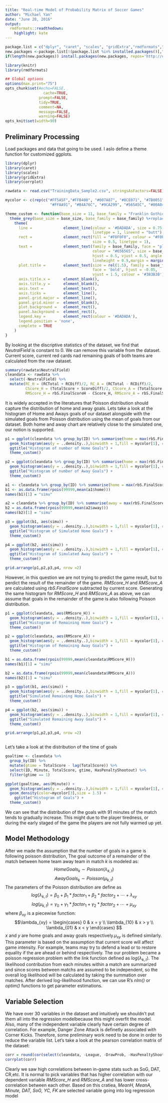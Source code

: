 ```yaml
---
title: "Real-time Model of Probability Matrix of Soccer Games"
author: "Michael Yan"
date: "June 28, 2016"
output:
  rmdformats::readthedown:
    highlight: kate
---
```


```r
package.list = c("dplyr", "caret", "scales", "gridExtra","rmdformats","knitr", "corrplot")
new.packages <-package.list[!(package.list %in% installed.packages()[,"Package"])]
if(length(new.packages)) install.packages(new.packages, repos='http://cran.us.r-project.org')

```

```r
library(knitr)
library(rmdformats)

## Global options
options(max.print="75")
opts_chunk$set(#echo=FALSE,
	             cache=TRUE,
               prompt=FALSE,
               tidy=TRUE,
               comment=NA,
               message=FALSE,
               warning=FALSE)
opts_knit$set(width=90)
```


## Preliminary Processing

Load packages and data that going to be used. I aslo define a theme function for customized ggplots.

```r
library(dplyr)
library(caret)
library(scales)
library(gridExtra)
library(corrplot)

rawdata <- read.csv("TrainingData_Sample2.csv", stringsAsFactors=FALSE)

mycolor <- c(rep(c("#FF5A5F","#FFB400", "#007A87", "#8CE071", "#7B0051", "#00D1C1",
                    "#FFAA91", "#B4A76C", "#9CA299", "#565A5C", "#00A04B","#E54C20"), 100))

theme_custom <- function(base_size = 11, base_family = "Franklin Gothic Medium") {
  theme_grey(base_size = base_size, base_family = base_family) %+replace%
    theme(
      line =              element_line(colour = '#DADADA', size = 0.75, 
                                       linetype = 1, lineend = "butt"),
      rect =              element_rect(fill = "#F0F0F0", colour = "#F0F0F0", 
                                       size = 0.5, linetype = 1),
      text =              element_text(family = base_family, face = "plain",
                                       colour = "#656565", size = base_size,
                                       hjust = 0.5, vjust = 0.5, angle = 0, 
                                       lineheight = 0.9,margin = margin(), debug = FALSE),
      plot.title =        element_text(size = rel(1.5), family = base_family , 
                                       face = 'bold', hjust = -0.05, 
                                       vjust = 1.5, colour = '#3B3B3B'),
      axis.title.x =      element_blank(),
      axis.title.y =      element_blank(),
      axis.text =         element_text(),
      axis.ticks =        element_line(),
      panel.grid.major =  element_line(),
      panel.grid.minor =  element_blank(),
      plot.background =   element_rect(),
      panel.background =  element_rect(),
      legend.key =        element_rect(colour = '#DADADA'),
      legend.position = 'none',
      complete = TRUE
    )
}
```

By looking at the discriptive statistics of the dataset, we find that *NeutralField* is constant to 0. We can remove this variable from the dataset. Current score, current red cards nad remaining goals of both teams are calculated from the raw dataset.

```r
summary(rawdata$NeutralField)
cleandata <- rawdata %>%
  select(-NeutralField) %>%
  mutate(RC_H = (RCTotal + RCDiff)/2, RC_A = (RCTotal - RCDiff)/2, 
         CScore_H = (TotalScore + ScoreDiff)/2, CScore_A = (TotalScore - ScoreDiff)/2,
         RMScore_H = rbS.FinalScoreH - CScore_H, RMScore_A = rbS.FinalScoreA - CScore_A)
```

It is widely accepted in the literatures that Poisson distribution should capture the distribution of home and away goals. Lets take a look at the histogram of Home and Aways goals of our dataset alongside with the simulated goals from Poisson distribution using the mean of goals from our dataset. Both home and away chart are relatively close to the simulated one, our notion is supported.

```r
p1 = ggplot(cleandata %>% group_by(ID) %>% summarise(home = max(rbS.FinalScoreH), away = max(rbS.FinalScoreA)), aes(home)) + 
  geom_histogram(aes(y = ..density..),binwidth = 1,fill = mycolor[1], color = mycolor[7]) +
  ggtitle("Histogram of number of Home Goals") + 
  theme_custom()

p2 = ggplot(cleandata %>% group_by(ID) %>% summarise(home = max(rbS.FinalScoreH), away = max(rbS.FinalScoreA)), aes(away)) + 
  geom_histogram(aes(y = ..density..),binwidth = 1,fill = mycolor[1], color = mycolor[7]) +
  ggtitle("Histogram of number of Away Goals") + 
  theme_custom()

a1 <- cleandata %>% group_by(ID) %>% summarise(home = max(rbS.FinalScoreH))
b1 <- as.data.frame(rpois(99999,mean(a1$home)))
names(b1)[1] = "simu"

a2 = cleandata %>% group_by(ID) %>% summarise(away = max(rbS.FinalScoreA))
b2 = as.data.frame(rpois(99999,mean(a2$away)))
names(b2)[1] = "simu"

p3 = ggplot(b1, aes(simu)) + 
  geom_histogram(aes(y = ..density..),binwidth = 1,fill = mycolor[1], color = mycolor[7]) +
  ggtitle("Histogram of Simulated Home Goals") + 
  theme_custom()

p4 = ggplot(b2, aes(simu)) + 
  geom_histogram(aes(y = ..density..),binwidth = 1,fill = mycolor[1], color = mycolor[7]) +
  ggtitle("Histogram of Simulated Away Goals") + 
  theme_custom()

grid.arrange(p1,p2,p3,p4, nrow =2)
```

However, in this question we are not trying to predict the game result, but to perdict the result of the remainder of the game. *RMScore_H* and *RMScore_A* are calculated using *rbS.FinalScore* subtracted by current score. Generating the same histogram for *RMScore_H* and *RMScore_A* as above, we can assume that goals in the remainder of the game is also following Poisson distribution.

```r
p1 = ggplot(cleandata, aes(RMScore_H)) + 
  geom_histogram(aes(y = ..density..),binwidth = 1,fill = mycolor[1], color = mycolor[7]) +
  ggtitle("Histogram of Remaining Home Goals") + 
  theme_custom()

p2 = ggplot(cleandata, aes(RMScore_A)) + 
  geom_histogram(aes(y = ..density..),binwidth = 1,fill = mycolor[1], color = mycolor[7]) +
  ggtitle("Histogram of Remaining Away Goals") + 
  theme_custom()

b1 = as.data.frame(rpois(99999,mean(cleandata$RMScore_H)))
names(b1)[1] = "simu"

b2 = as.data.frame(rpois(99999,mean(cleandata$RMScore_A)))
names(b2)[1] = "simu"

p3 = ggplot(b1, aes(simu)) + 
  geom_histogram(aes(y = ..density..),binwidth = 1,fill = mycolor[1], color = mycolor[7]) +
  ggtitle("Simulated Remaining Home Goals") + 
  theme_custom()

p4 = ggplot(b2, aes(simu)) + 
  geom_histogram(aes(y = ..density..),binwidth = 1,fill = mycolor[1], color = mycolor[7]) +
  ggtitle("Simulated Remaining Away Goals") + 
  theme_custom()

grid.arrange(p1,p2,p3,p4, nrow =2)



```


Let's take a look at the distribution of the time of goals

```r
goaltime <- cleandata %>% 
  group_by(ID) %>%
  mutate(gtime = TotalScore - lag(TotalScore)) %>%
  select(ID, Minute, TotalScore, gtime, HasPenaltyShootout) %>%
  filter(gtime == 1)

ggplot(goaltime, aes(Minute)) + 
  geom_histogram(aes(y = ..density..),binwidth = 1,fill = mycolor[1], color = mycolor[2]) +
  geom_density(color=mycolor[3],size = 1.5) +
    ggtitle("Histogram of Goals") + 
  theme_custom()
```
We can see that the distribution of the goals with 91 minutes of the match tends to gradually increase. This might due to the player tiredness, or during the early staged of the game the players are not fully warmed up yet.

## Model Methodology

After we made the assumption that the number of goals in a game is following poisson distribution, The goal outcome of a remainder of the match between home team away team in match $k$ is modeled as:
$$HomeGoals_k \sim Poisson(\lambda_{k,t})$$
$$AwayGoals_k \sim Poisson(\mu_{k,t})$$
The parameters of the Poisson distribution are define as 
$$log(\lambda_{k,t}) = \beta_0 + \beta_1*factor_1 + \beta_2*factor_2 + \cdots +  \lambda_{xy}$$
$$log(\mu_{k,t}) = \gamma_0 + \gamma_1*factor_1 + \gamma_2*factor_2 + \cdots + \mu_{xy}$$
where $\beta_{xy}$ is a piecewise function:
$$\lambda_{xy} = \begin{cases} 
      0 & x = y \\
      \lambda_{10} & x > y \\
      \lambda_{01} & x < y 
   \end{cases}
$$
$x$ and $y$ are home goals and away goals respectively.$\mu_{xy}$ is defined similarly. This parameter is based on the assumption that current score will affect game intensity. For example, teams may try to defend a lead or to restore equality if the are ahead or behind respectively.
The our problem became a poisson regression problem with the link function defined as $log(\lambda_{k,t})$. The likelihood contribution from each minutes within a match are summarized and since scores between matchs are assumed to be independent, so the overall log likelihood will be calculated by taking the summation over matches. After derived log-likelihood function, we can use R's *nlm()* or *optim()* functions to get parameter estimations.

## Variable Selection

We have over 30 variables in the dataset and intuitively we shouldn't put them all into the regression modelbecause this might overfit the model. Also, many of the independent variable clearly have certain degree of correlation. For example, Danger Zone Attack is definetly associated with Corner Kicks. Therefore, some preliminary work need to be done in order to reduce the variable list. Let's take a look at the pearson correlation matrix of the dataset:

```r
corr = round(cor(select(cleandata, -League, -DrawProb, -HasPenaltyShootout)),3)
corrplot(corr)
```

Clearly we saw high correlations between in-game stats such as SoG, DAT, CR,etc. It is normal to pick variables that has higher correlation with our dependent variable *RMScore_H* and *RMScore_A* and has lower cross-correlation between each other. Based on this cratiea, *MeanH, MeanA, Minute, DAT, SoG, YC, FK* are selected variable going into log regression model





##


